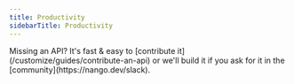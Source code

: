 ```yaml
---
title: Productivity
sidebarTitle: Productivity
---
```


<Tip>
    Missing an API? It's fast & easy to [contribute it](/customize/guides/contribute-an-api) or we'll build it if you ask for
    it in the [community](https://nango.dev/slack).
</Tip>

<CardGroup cols={4}>
    <Card title="Airtable" href="/integrations/all/airtable" color="#68a063" />
    <Card title="Anthropic" href="/integrations/all/anthropic" color="#68a063" />
    <Card title="Asana" href="/integrations/all/asana" color="#68a063" />
    <Card title="Calendly" href="/integrations/all/calendly" color="#68a063" />
    <Card title="Cal.com" href="/integrations/all/cal-com" color="#68a063" />
    <Card title="CodeClimate" href="/integrations/all/codeclimate" color="#68a063" />
    <Card title="Clickup" href="/integrations/all/clickup" color="#68a063" />
    <Card title="Expensify" href="/integrations/all/expensify" color="#68a063" />
    <Card title="Exact Online" href="/integrations/all/exact-online" color="#68a063" />
    <Card title="Envoy" href="/integrations/all/envoy" color="#68a063" />
    <Card title="Figjam" href="/integrations/all/figjam" color="#68a063" />
    <Card title="Figma" href="/integrations/all/figma" color="#68a063" />
    <Card title="Fireflies" href="/integrations/all/fireflies" color="#68a063" />
    <Card title="fal.ai" href="/integrations/all/falai" color="#68a063" />
    <Card title="Google Calendar" href="/integrations/all/google-calendar" color="#68a063" />
    <Card title="Google Docs" href="/integrations/all/google-docs" color="#68a063" />
    <Card title="Gmail" href="/integrations/all/google-mail" color="#68a063" />
    <Card title="GSheet" href="/integrations/all/google-sheet" color="#68a063" />
    <Card title="Harvest" href="/integrations/all/harvest" color="#68a063" />
    <Card title="Jira" href="/integrations/all/jira" color="#68a063" />
    <Card title="Klipfolio" href="/integrations/all/klipfolio" color="#68a063" />
    <Card title="Lessonly" href="/integrations/all/lessonly" color="#68a063" />
    <Card title="Linear" href="/integrations/all/linear" color="#68a063" />
    <Card title="Luma" href="/integrations/all/luma" color="#68a063" />
    <Card title="Make" href="/integrations/all/make" color="#68a063" />
    <Card title="Microsoft Power Bi" href="/integrations/all/microsoft-power-bi" color="#68a063" />
    <Card title="Microsoft Teams" href="/integrations/all/microsoft-teams" color="#68a063" />
    <Card title="Miro" href="/integrations/all/miro" color="#68a063" />
    <Card title="Monday" href="/integrations/all/monday" color="#68a063" />
    <Card title="Mural" href="/integrations/all/mural" color="#68a063" />
    <Card title="Notion" href="/integrations/all/notion" color="#68a063" />
    <Card title="OneNote" href="/integrations/all/one-note" color="#68a063" />
    <Card title="OpenAI" href="/integrations/all/openai" color="#68a063" />
    <Card title="Pingboard" href="/integrations/all/pingboard" color="#68a063" />
    <Card title="Pivotaltracker" href="/integrations/all/pivotaltracker" color="#68a063" />
    <Card title="Productboard" href="/integrations/all/productboard" color="#68a063" />
    <Card title="Shortcut" href="/integrations/all/shortcut" color="#68a063" />
    <Card title="Slack" href="/integrations/all/slack" color="#68a063" />
    <Card title="Smartsheet" href="/integrations/all/smartsheet" color="#68a063" />
    <Card title="Teamwork" href="/integrations/all/teamwork" color="#68a063" />
    <Card title="TickTick" href="/integrations/all/ticktick" color="#68a063" />
    <Card title="Timely" href="/integrations/all/timely" color="#68a063" />
    <Card title="Todoist" href="/integrations/all/todoist" color="#68a063" />
    <Card title="Trello" href="/integrations/all/trello" color="#68a063" />
    <Card title="TSheetsTeam" href="/integrations/all/tsheetsteam" color="#68a063" />
    <Card title="Wrike" href="/integrations/all/wrike" color="#68a063" />
    <Card title="Zoho Mail" href="/integrations/all/zoho-mail" color="#68a063" />
</CardGroup>
